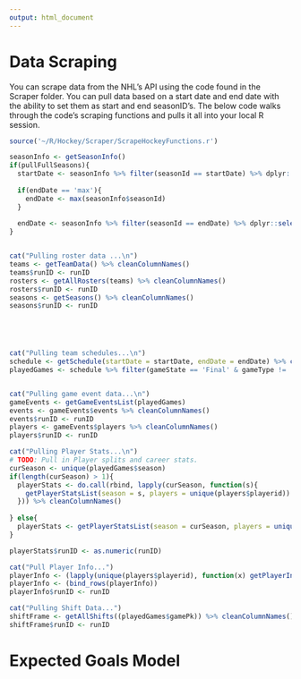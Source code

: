 ```yaml
---
output: html_document
---
```


# Data Scraping
You can scrape data from the NHL's API using the code found in the Scraper folder. You can pull data based on a start date and end date with the ability to set them as start and end seasonID's. The below code walks through the code's scraping functions and pulls it all into your local R session. 

```r
source('~/R/Hockey/Scraper/ScrapeHockeyFunctions.r')

seasonInfo <- getSeasonInfo()
if(pullFullSeasons){
  startDate <- seasonInfo %>% filter(seasonId == startDate) %>% dplyr::select(regularSeasonStartDate) %>% unlist()
  
  if(endDate == 'max'){
    endDate <- max(seasonInfo$seasonId)
  } 
  
  endDate <- seasonInfo %>% filter(seasonId == endDate) %>% dplyr::select(seasonEndDate) %>% unlist()
}


cat("Pulling roster data ...\n")
teams <- getTeamData() %>% cleanColumnNames()
teams$runID <- runID
rosters <- getAllRosters(teams) %>% cleanColumnNames()
rosters$runID <- runID
seasons <- getSeasons() %>% cleanColumnNames()
seasons$runID <- runID





cat("Pulling team schedules...\n")
schedule <- getSchedule(startDate = startDate, endDate = endDate) %>% cleanColumnNames()
playedGames <- schedule %>% filter(gameState == 'Final' & gameType != 'PR')


cat("Pulling game event data...\n")
gameEvents <- getGameEventsList(playedGames) 
events <- gameEvents$events %>% cleanColumnNames()
events$runID <- runID
players <- gameEvents$players %>% cleanColumnNames()
players$runID <- runID

cat("Pulling Player Stats...\n")
# TODO: Pull in Player splits and career stats. 
curSeason <- unique(playedGames$season)
if(length(curSeason) > 1){
  playerStats <- do.call(rbind, lapply(curSeason, function(s){
    getPlayerStatsList(season = s, players = unique(players$playerid))  
  })) %>% cleanColumnNames()
  
} else{
  playerStats <- getPlayerStatsList(season = curSeason, players = unique(players$playerid)) %>% cleanColumnNames()
}

playerStats$runID <- as.numeric(runID)

cat("Pull Player Info...")
playerInfo <- (lapply(unique(players$playerid), function(x) getPlayerInfo(x)))
playerInfo <- (bind_rows(playerInfo))
playerInfo$runID <- runID

cat("Pulling Shift Data...")
shiftFrame <- getAllShifts((playedGames$gamePk)) %>% cleanColumnNames() 
shiftFrame$runID <- runID

```


# Expected Goals Model